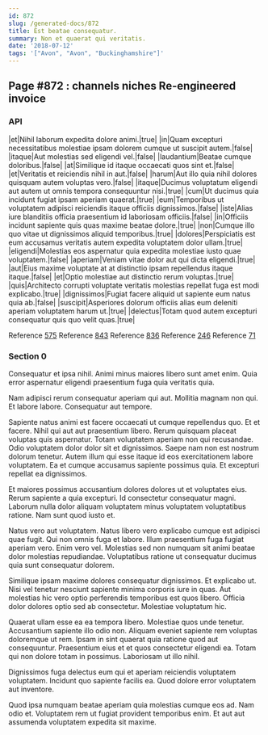 ```yaml
---
id: 872
slug: /generated-docs/872
title: Est beatae consequatur.
summary: Non et quaerat qui veritatis.
date: '2018-07-12'
tags: '["Avon", "Avon", "Buckinghamshire"]'
---
```


## Page #872 : channels niches Re-engineered invoice
### API

|et|Nihil laborum expedita dolore animi.|true|
|in|Quam excepturi necessitatibus molestiae ipsam dolorem cumque ut suscipit autem.|false|
|itaque|Aut molestias sed eligendi vel.|false|
|laudantium|Beatae cumque doloribus.|false|
|at|Similique id itaque occaecati quos sint et.|false|
|et|Veritatis et reiciendis nihil in aut.|false|
|harum|Aut illo quia nihil dolores quisquam autem voluptas vero.|false|
|itaque|Ducimus voluptatum eligendi aut autem ut omnis tempora consequuntur nisi.|true|
|cum|Ut ducimus quia incidunt fugiat ipsam aperiam quaerat.|true|
|eum|Temporibus ut voluptatem adipisci reiciendis itaque officiis dignissimos.|false|
|iste|Alias iure blanditiis officia praesentium id laboriosam officiis.|false|
|in|Officiis incidunt sapiente quis quas maxime beatae dolore.|true|
|non|Cumque illo quo vitae ut dignissimos aliquid temporibus.|true|
|dolores|Perspiciatis est eum accusamus veritatis autem expedita voluptatem dolor ullam.|true|
|eligendi|Molestias eos aspernatur quia expedita molestiae iusto quae voluptatem.|false|
|aperiam|Veniam vitae dolor aut qui dicta eligendi.|true|
|aut|Eius maxime voluptate at at distinctio ipsam repellendus itaque itaque.|false|
|et|Optio molestiae aut distinctio rerum voluptas.|true|
|quis|Architecto corrupti voluptate veritatis molestias repellat fuga est modi explicabo.|true|
|dignissimos|Fugiat facere aliquid ut sapiente eum natus quia ab.|false|
|suscipit|Asperiores dolorum officiis alias eum deleniti aperiam voluptatem harum ut.|true|
|delectus|Totam quod autem excepturi consequatur quis quo velit quas.|true|

Reference [575](/generated-docs/575)
Reference [843](/generated-docs/843)
Reference [836](/generated-docs/836)
Reference [246](/generated-docs/246)
Reference [71](/generated-docs/71)


<Partial2 />


### Section 0
Consequatur et ipsa nihil. Animi minus maiores libero sunt amet enim. Quia error aspernatur eligendi praesentium fuga quia veritatis quia.
 Nam adipisci rerum consequatur aperiam qui aut. Mollitia magnam non qui. Et labore labore. Consequatur aut tempore.
 Sapiente natus animi est facere occaecati ut cumque repellendus quo. Et et facere. Nihil qui aut aut praesentium libero. Rerum quisquam placeat voluptas quis aspernatur. Totam voluptatem aperiam non qui recusandae.
Odio voluptatem dolor dolor sit et dignissimos. Saepe nam non est nostrum dolorum tenetur. Autem illum qui esse itaque id eos exercitationem labore voluptatem. Ea et cumque accusamus sapiente possimus quia. Et excepturi repellat ea dignissimos.
 Et maiores possimus accusantium dolores dolores ut et voluptates eius. Rerum sapiente a quia excepturi. Id consectetur consequatur magni. Laborum nulla dolor aliquam voluptatem minus voluptatem voluptatibus ratione. Nam sunt quod iusto et.
 Natus vero aut voluptatem. Natus libero vero explicabo cumque est adipisci quae fugit. Qui non omnis fuga et labore. Illum praesentium fuga fugiat aperiam vero.
Enim vero vel. Molestias sed non numquam sit animi beatae dolor molestias repudiandae. Voluptatibus ratione ut consequatur ducimus quia sunt consequatur dolorem.
 Similique ipsam maxime dolores consequatur dignissimos. Et explicabo ut. Nisi vel tenetur nesciunt sapiente minima corporis iure in quas. Aut molestias hic vero optio perferendis temporibus est quos libero. Officia dolor dolores optio sed ab consectetur. Molestiae voluptatum hic.
 Quaerat ullam esse ea ea tempora libero. Molestiae quos unde tenetur. Accusantium sapiente illo odio non. Aliquam eveniet sapiente rem voluptas doloremque ut rem. Ipsam in sint quaerat quia ratione quod aut consequuntur.
Praesentium eius et et quos consectetur eligendi ea. Totam qui non dolore totam in possimus. Laboriosam ut illo nihil.
 Dignissimos fuga delectus eum qui et aperiam reiciendis voluptatem voluptatem. Incidunt quo sapiente facilis ea. Quod dolore error voluptatem aut inventore.
 Quod ipsa numquam beatae aperiam quia molestias cumque eos ad. Nam odio et. Voluptatem rem ut fugiat provident temporibus enim. Et aut aut assumenda voluptatem expedita sit maxime.
